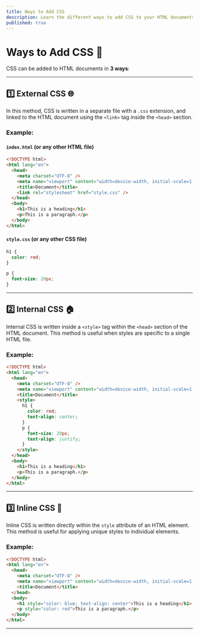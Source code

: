 ```yaml
---
title: Ways to Add CSS
description: Learn the different ways to add CSS to your HTML documents.
published: true
---
```


# Ways to Add CSS 🎨

CSS can be added to HTML documents in **3 ways**:

---

## 1️⃣ External CSS 🌐

In this method, CSS is written in a separate file with a `.css` extension, and linked to the HTML document using the `<link>` tag inside the `<head>` section.

### Example:

#### `index.html` (or any other HTML file)

```html
<!DOCTYPE html>
<html lang="en">
  <head>
    <meta charset="UTF-8" />
    <meta name="viewport" content="width=device-width, initial-scale=1.0" />
    <title>Document</title>
    <link rel="stylesheet" href="style.css" />
  </head>
  <body>
    <h1>This is a heading</h1>
    <p>This is a paragraph.</p>
  </body>
</html>
```

#### `style.css` (or any other CSS file)

```css
h1 {
  color: red;
}

p {
  font-size: 20px;
}
```

---

## 2️⃣ Internal CSS 🏠

Internal CSS is written inside a `<style>` tag within the `<head>` section of the HTML document. This method is useful when styles are specific to a single HTML file.

### Example:

```html
<!DOCTYPE html>
<html lang="en">
  <head>
    <meta charset="UTF-8" />
    <meta name="viewport" content="width=device-width, initial-scale=1.0" />
    <title>Document</title>
    <style>
      h1 {
        color: red;
        text-align: center;
      }
      p {
        font-size: 20px;
        text-align: justify;
      }
    </style>
  </head>
  <body>
    <h1>This is a heading</h1>
    <p>This is a paragraph.</p>
  </body>
</html>
```

---

## 3️⃣ Inline CSS 🎯

Inline CSS is written directly within the `style` attribute of an HTML element. This method is useful for applying unique styles to individual elements.

### Example:

```html
<!DOCTYPE html>
<html lang="en">
  <head>
    <meta charset="UTF-8" />
    <meta name="viewport" content="width=device-width, initial-scale=1.0" />
    <title>Document</title>
  </head>
  <body>
    <h1 style="color: blue; text-align: center">This is a heading</h1>
    <p style="color: red">This is a paragraph.</p>
  </body>
</html>
```
---